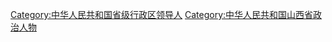[[Category:中华人民共和国省级行政区领导人|Category:中华人民共和国省级行政区领导人]]
[[Category:中华人民共和国山西省政治人物|Category:中华人民共和国山西省政治人物]]